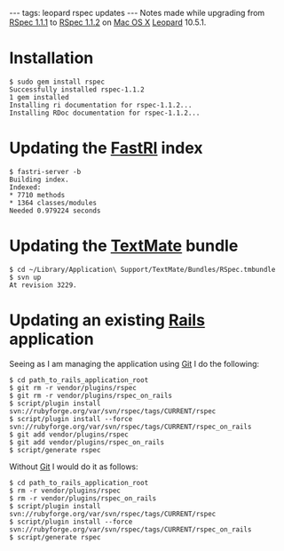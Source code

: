 ---
tags: leopard rspec updates
---
Notes made while upgrading from [[RSpec 1.1.1]] to [[RSpec 1.1.2]] on [[Mac OS X]] [[Leopard]] 10.5.1.

= Installation =

<pre>$ sudo gem install rspec
Successfully installed rspec-1.1.2
1 gem installed
Installing ri documentation for rspec-1.1.2...
Installing RDoc documentation for rspec-1.1.2...</pre>

= Updating the [[FastRI]] index =

<pre>$ fastri-server -b
Building index.
Indexed:
* 7710 methods
* 1364 classes/modules
Needed 0.979224 seconds</pre>

= Updating the [[TextMate]] bundle =

<pre>$ cd ~/Library/Application\ Support/TextMate/Bundles/RSpec.tmbundle
$ svn up
At revision 3229.</pre>

= Updating an existing [[Rails]] application =

Seeing as I am managing the application using [[Git]] I do the following:

<pre>$ cd path_to_rails_application_root
$ git rm -r vendor/plugins/rspec
$ git rm -r vendor/plugins/rspec_on_rails
$ script/plugin install svn://rubyforge.org/var/svn/rspec/tags/CURRENT/rspec
$ script/plugin install --force svn://rubyforge.org/var/svn/rspec/tags/CURRENT/rspec_on_rails
$ git add vendor/plugins/rspec
$ git add vendor/plugins/rspec_on_rails
$ script/generate rspec</pre>

Without [[Git]] I would do it as follows:

<pre>$ cd path_to_rails_application_root
$ rm -r vendor/plugins/rspec
$ rm -r vendor/plugins/rspec_on_rails
$ script/plugin install svn://rubyforge.org/var/svn/rspec/tags/CURRENT/rspec
$ script/plugin install --force svn://rubyforge.org/var/svn/rspec/tags/CURRENT/rspec_on_rails
$ script/generate rspec</pre>
